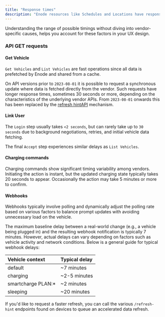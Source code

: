 ```yaml
---
title: "Response times"
description: "Enode resources like Schedules and Locations have response times of `<200ms`. However, vehicle interactions involve various delays and timing characteristics."
---
```


Understanding the range of possible timings without diving into vendor-specific causes, helps you account for these factors in your UX design.

### API GET requests

#### Get Vehicle

`Get Vehicles` and `List Vehicles` are fast operations since all data is prefetched by Enode and shared from a cache.

On API versions prior to `2023-08-01` it is possible to request a synchronous update where data is fetched directly from the vendor. Such requests have longer response times, sometimes 30 seconds or more, depending on the characteristics of the underlying vendor APIs. From `2023-08-01` onwards this has been replaced by the [refresh hintAPI](https://developers.enode.com/api/reference#chargersRefreshHint) mechanism.

#### Link User

The `Login` step usually takes `<2 seconds`, but can rarely take up to `30 seconds` due to background negotiations, retries, and initial vehicle data fetching.

The final `Accept` step experiences similar delays as `List Vehicles`.

#### Charging commands

Charging commands show significant timing variability among vendors. Initiating the action is instant, but the updated charging state typically takes 20 seconds to appear. Occasionally the action may take 5 minutes or more to confirm.

#### Webhooks

Webhooks typically involve polling and dynamically adjust the polling rate based on various factors to balance prompt updates with avoiding unnecessary load on the vehicle.

The maximum baseline delay between a real-world change (e.g., a vehicle being plugged in) and the resulting webhook notification is typically 7 minutes. However, actual delays can vary depending on factors such as vehicle activity and network conditions. Below is a general guide for typical webhook delays:

| Vehicle context | Typical delay |
| :--- | :--- |
| default | \~7 minutes |
| charging | \~2-5 minutes |
| smartcharge PLAN:\* | \~2 minutes |
| sleeping | \~20 minutes |

If you'd like to request a faster refresh, you can call the various `/refresh-hint` endpoints found on devices to queue an accelerated data refresh.
